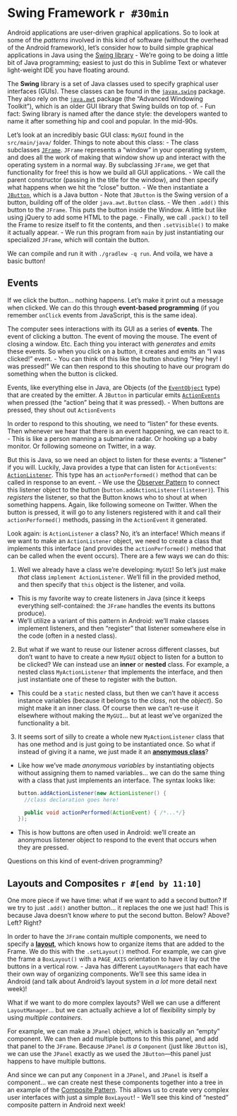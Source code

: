 # Swing Framework `r #30min`
Android applications are user-driven graphical applications. So to look at some of the _patterns_ involved in this kind of software (without the overhead of the Android framework), let's consider how to build simple graphical applications in Java using the [Swing library](https://docs.oracle.com/javase/tutorial/uiswing/start/)
- We're going to be doing a little bit of Java programming; easiest to just do this in Sublime Text or whatever light-weight IDE you have floating around.

The **Swing** library is a set of Java classes used to specify graphical user interfaces (GUIs). These classes can be found in the [`javax.swing`](https://docs.oracle.com/javase/8/docs/api/javax/swing/package-summary.html) package. They also rely on the [`java.awt`](https://docs.oracle.com/javase/8/docs/api/java/awt/package-summary.html) package (the "Advanced Windowing Toolkit"), which is an older GUI library that Swing builds on top of.
- Fun fact: Swing library is named after the dance style: the developers wanted to name it after something hip and cool and popular. In the mid-90s.

Let's look at an incredibly basic GUI class: `MyGUI` found in the `src/main/java/` folder. Things to note about this class:
- The class subclasses [`JFrame`](https://docs.oracle.com/javase/8/docs/api/javax/swing/JFrame.html). `JFrame` represents a "window" in your operating system, and does all the work of making that window show up and interact with the operating system in a normal way. By subclassing `JFrame`, we get that functionality for free! this is how we build all GUI applications.
  - We call the parent constructor (passing in the title for the window), and then specify what happens when we hit the "close" button.
- We then instantiate a [`JButton`](https://docs.oracle.com/javase/8/docs/api/javax/swing/JButton.html), which is a Java button
  - Note that `JButton` is the Swing version of a button, building off of the older `java.awt.Button` class.
- We then `.add()` this button to the `JFrame`. This puts the button inside the Window. A little but like using jQuery to add some HTML to the page.
- Finally, we call `.pack()` to tell the Frame to resize itself to fit the contents, and then `.setVisible()` to make it actually appear.
- We run this program from `main` by just instantiating our specialized `JFrame`, which will contain the button.

We can compile and run it with `./gradlew -q run`. And voila, we have a basic button!

## Events
If we click the button... nothing happens. Let's make it print out a message when clicked. We can do this through **event-based programming** (if you remember `onClick` events from JavaScript, this is the same idea).

The computer sees interactions with its GUI as a series of **events**. The event of clicking a button. The event of moving the mouse. The event of closing a window. Etc. Each thing you interact with _generates_ and _emits_ these events. So when you click on a button, it creates and emits an "I was clicked!" event.
- You can think of this like the button shouting "Hey hey! I was pressed!" We can then respond to this shouting to have our program do something when the button is clicked.

Events, like everything else in Java, are Objects (of the [`EventObject`](https://docs.oracle.com/javase/8/docs/api/java/util/EventObject.html) type) that are created by the emitter. A `JButton` in particular emits [`ActionEvents`](https://docs.oracle.com/javase/8/docs/api/java/awt/event/ActionEvent.html) when pressed (the "action" being that it was pressed).
- When buttons are pressed, they shout out `ActionEvents`

In order to respond to this shouting, we need to "listen" for these events. Then whenever we hear that there is an event happening, we can react to it.
- This is like a person manning a submarine radar. Or hooking up a baby monitor. Or following someone on Twitter, in a way.

But this is Java, so we need an object to listen for these events: a "listener" if you will. Luckily, Java provides a type that can listen for `ActionEvents`: [`ActionListener`](https://docs.oracle.com/javase/8/docs/api/java/awt/event/ActionListener.html). This type has an `actionPerformed()` method that can be called in response to an event.
- We use the [Observer Pattern](https://sourcemaking.com/design_patterns/observer) to connect this listener object to the button (`button.addActionListener(listener)`). This _registers_ the listener, so that the Button knows who to shout at when something happens. Again, like following someone on Twitter. When the button is pressed, it will go to any listeners registered with it and call their `actionPerformed()` methods, passing in the `ActionEvent` it generated.

Look again: is `ActionListener` a class? No, it's an interface! Which means if we want to make an `ActionListener` object, we need to create a class that implements this interface (and provides the `actionPerformed()` method that can be called when the event occurs). There are a few ways we can do this:

1. Well we already have a class we're developing: `MyGUI`! So let's just make _that_ class `implement ActionListener`. We'll fill in the provided method, and then specify that `this` object is the listener, and voila.
  - This is my favorite way to create listeners in Java (since it keeps everything self-contained: the `JFrame` handles the events its buttons produce).
  - We'll utilize a variant of this pattern in Android: we'll make classes implement listeners, and then "register" that listener somewhere else in the code (often in a nested class).

2. But what if we want to reuse our listener across different classes, but don't want to have to create a new `MyGUI` object to listen for a button to be clicked? We can instead use an **inner** or **nested** class. For example, a nested class `MyActionListener` that implements the interface, and then just instantiate one of these to register with the button.
  - This could be a `static` nested class, but then we can't have it access instance variables (because it belongs to the _class_, not the _object_). So might make it an inner class. Of course then we can't re-use it elsewhere without making the `MyGUI`... but at least we've organized the functionality a bit.

3. It seems sort of silly to create a whole new `MyActionListener` class that has one method and is just going to be instantiated once. So what if instead of giving it a name, we just made it an [**anonymous class**](https://docs.oracle.com/javase/tutorial/java/javaOO/anonymousclasses.html)?
  - Like how we've made _anonymous variables_ by instantiating objects without assigning them to named variables... we can do the same thing with a class that just implements an interface. The syntax looks like:
    ```java
    button.addActionListener(new ActionListener() {
      //class declaration goes here!

      public void actionPerformed(ActionEvent) { /*...*/}
    });
    ```
  - This is how buttons are often used in Android: we'll create an anonymous listener object to respond to the event that occurs when they are pressed.

Questions on this kind of event-driven programming?

## Layouts and Composites `r #[end by 11:10]`
One more piece if we have time: what if we want to add a second button? If we try to just `.add()` another button... it replaces the one we just had! This is because Java doesn't know _where_ to put the second button. Below? Above? Left? Right?

In order to have the `JFrame` contain multiple components, we need to specify a [**layout**](https://docs.oracle.com/javase/8/docs/api/java/awt/LayoutManager.html), which knows how to organize items that are added to the Frame. We do this with the `.setLayout()` method. For example, we can give the frame a `BoxLayout()` with a `PAGE_AXIS` orientation to have it lay out the buttons in a vertical row.
- Java has different `LayoutManagers` that each have their own way of organizing components. We'll see this same idea in Android (and talk about Android's layout system in _a lot_ more detail next week)!

What if we want to do more complex layouts? Well we can use a different `LayoutManager`... but we can actually achieve a lot of flexibility simply by using _multiple containers_.

For example, we can make a `JPanel` object, which is basically an "empty" component. We can then add multiple buttons to this this panel, and add that panel to the `JFrame`. Because `JPanel` _is a_ `Component` (just like `JButton` is), we can use the `JPanel` exactly as we used the `JButton`---this panel just happens to have multiple buttons.

And since we can put any `Component` in a `JPanel`, and `JPanel` is itself a component... we can create nest these components together into a tree in an example of the [Composite Pattern](https://sourcemaking.com/design_patterns/composite). This allows us to create very complex user interfaces with just a simple `BoxLayout`!
- We'll see this kind of "nested" composite pattern in Android next week!